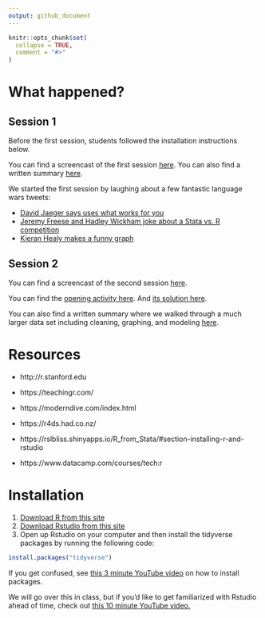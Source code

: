 ```yaml
---
output: github_document
---
```


<!-- README.md is generated from README.Rmd. Please edit that file -->

```r
knitr::opts_chunk$set(
  collapse = TRUE,
  comment = "#>"
) 
```

# What happened?

## Session 1

Before the first session, students followed the installation instructions below.

You can find a screencast of the first session [here](http://www.youtube.com/watch?v=ezerknbEDKw). You can also find a written summary [here](https://github.com/stenhaug/stanfordsoc382/blob/master/written-summaries/summary_of_session_1.md).

We started the first session by laughing about a few fantastic language wars tweets: 

- [David Jaeger says uses what works for you](https://twitter.com/DavidAJaeger/status/1092755742950604800)
- [Jeremy Freese and Hadley Wickham joke about a Stata vs. R competition](https://twitter.com/hadleywickham/status/1093347766368116737)
- [Kieran Healy makes a funny graph](https://twitter.com/kjhealy/status/1093524538002939904)

## Session 2

You can find a screencast of the second session [here](http://www.youtube.com/watch?v=HP07qFrltrQ). 

You can find the [opening activity here](https://github.com/stenhaug/stanfordsoc382/blob/master/activities/Session%202%20opening%20activity.md). And [its solution here](https://github.com/stenhaug/stanfordsoc382/blob/master/activities/Session_2_Opening_Activity_Solution.md).

You can also find a written summary where we walked through a much larger data set including cleaning, graphing, and modeling [here](https://github.com/stenhaug/stanfordsoc382/blob/master/written-summaries/summary_of_session_2.md).

# Resources

- http://r.stanford.edu

- https://teachingr.com/

- https://moderndive.com/index.html

- https://r4ds.had.co.nz/

- https://rslbliss.shinyapps.io/R_from_Stata/#section-installing-r-and-rstudio

- https://www.datacamp.com/courses/tech:r

# Installation

1. [Download R from this site](https://cran.r-project.org/)
2. [Download Rstudio from this site](https://www.rstudio.com/products/rstudio/download/#download)
3. Open up Rstudio on your computer and then install the tidyverse packages by running the following code: 

```r
install.packages("tidyverse")
```

If you get confused, see [this 3 minute YouTube video](https://www.youtube.com/watch?v=u1r5XTqrCTQ) on how to install packages.

We will go over this in class, but if you'd like to get familiarized with Rstudio ahead of time, check out [this 10 minute YouTube video.](https://www.youtube.com/watch?v=lTTJPRwnONE&list=PLLxj8fULvXwGOf8uHlL4Tr62oXSB5k_in&index=2)
